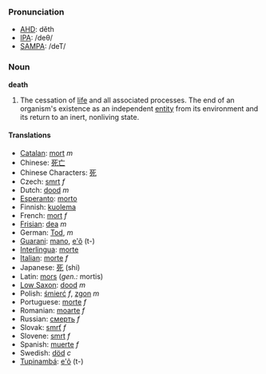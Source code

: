 ===Pronunciation===
*[[w:AHD|AHD]]: dĕth
*[[w:IPA|IPA]]: /deθ/
*[[w:SAMPA|SAMPA]]: /deT/

=== Noun ===

'''death'''

#The cessation of [[life]] and all associated processes.  The end of an organism's existence as an independent [[entity]] from its environment and its return to an inert, nonliving state.

==== Translations ====
*[[Catalan]]: [[mort]] ''m''
*Chinese: [[死亡]]
*Chinese Characters: [[死]]
*Czech: [[smrt]] ''f''
*Dutch: [[dood]] ''m''
*[[Esperanto]]: [[morto]]
*Finnish: [[kuolema]]
*French: [[mort]] ''f''
*[[Frisian]]: [[dea]] ''m''
*German: [[Tod]], ''m''
*[[Guarani]]: [[mano]], [[e'õ]] (t-)
*[[Interlingua]]: [[morte]]
*[[Italian]]: [[morte]] ''f''
*Japanese: [[死]] (shi)
*Latin: [[mors]] (''gen.:'' mortis)
*[[Low Saxon]]: [[dood]] ''m''
*Polish: [[śmierć]] ''f'', [[zgon]] ''m''
*Portuguese: [[morte]] ''f''
*Romanian: [[moarte]] ''f''
*Russian: [[смeрть]] ''f''
*Slovak: [[smrť]] ''f''
*Slovene: [[smrt]] ''f''
*Spanish: [[muerte]] ''f''
*Swedish: [[död]] ''c''
*[[Tupinambá]]: [[e'õ]] (t-)